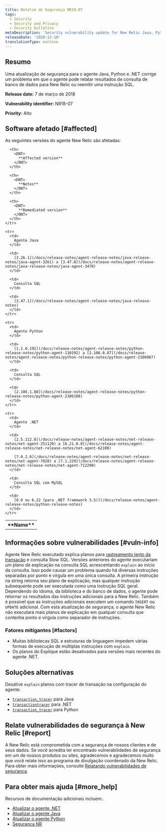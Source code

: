 ```yaml
---
title: Boletim de Segurança NR18-07
tags:
  - Security
  - Security and Privacy
  - Security bulletins
metaDescription: 'Security vulnerability update for New Relic Java, Python, and .NET agents.'
releaseDate: '2020-12-10'
translationType: machine
---
```


## Resumo

Uma atualização de segurança para o agente Java, Python e .NET corrige um problema em que o agente pode relatar resultados de consulta de banco de dados para New Relic ou reemitir uma instrução SQL.

<DNT>**Release date:**</DNT> 7 de março de 2018

<DNT>**Vulnerability identifier:**</DNT> NR18-07

<DNT>**Priority:**</DNT> Alto

## Software afetado [#affected]

As seguintes versões do agente New Relic são afetadas:

<table>
  <tbody>
    <tr>
      <th>
        <DNT>
          **Name**
        </DNT>
      </th>

      <th>
        <DNT>
          **Affected version**
        </DNT>
      </th>

      <th>
        <DNT>
          **Notes**
        </DNT>
      </th>

      <th>
        <DNT>
          **Remediated version**
        </DNT>
      </th>
    </tr>

    <tr>
      <td>
        Agente Java
      </td>

      <td>
        [3.26.1](/docs/release-notes/agent-release-notes/java-release-notes/java-agent-3261) a [3.47.0](/docs/release-notes/agent-release-notes/java-release-notes/java-agent-3470)
      </td>

      <td>
        Consulta SQL
      </td>

      <td>
        [3.47.1](/docs/release-notes/agent-release-notes/java-release-notes)
      </td>
    </tr>

    <tr>
      <td>
        Agente Python
      </td>

      <td>
        [1.1.0.192](/docs/release-notes/agent-release-notes/python-release-notes/python-agent-110192) a [2.106.0.87](/docs/release-notes/agent-release-notes/python-release-notes/python-agent-2106087)
      </td>

      <td>
        Consulta SQL
      </td>

      <td>
        [2.106.1.88](/docs/release-notes/agent-release-notes/python-release-notes/python-agent-2106188)
      </td>
    </tr>

    <tr>
      <td>
        Agente .NET
      </td>

      <td>
        [2.5.112.0](/docs/release-notes/agent-release-notes/net-release-notes/net-agent-251120) a [6.21.0.0](/docs/release-notes/agent-release-notes/net-release-notes/net-agent-62100)

        [7.0.2.0](/docs/release-notes/agent-release-notes/net-release-notes/net-agent-7020) a [7.1.229](/docs/release-notes/agent-release-notes/net-release-notes/net-agent-712290)
      </td>

      <td>
        Consulta SQL com MySQL
      </td>

      <td>
        [8.0 ou 6.22 (para .NET framework 3.5)](/docs/release-notes/agent-release-notes/python-release-notes)
      </td>
    </tr>
  </tbody>
</table>

## Informações sobre vulnerabilidades [#vuln-info]

Agente New Relic executado explica planos para [rastreamento lento da transação](/docs/apm/applications-menu/monitoring/viewing-slow-query-details) e consulta Slow SQL. Versões anteriores do agente executariam um plano de explicação na consulta SQL acrescentando `explain` ao início da consulta. Isso pode causar um problema quando há diversas instruções separadas por ponto e vírgula em uma única consulta. A primeira instrução na string retorna seu plano de explicação, mas qualquer instrução subsequente pode ser executada como uma instrução SQL geral. Dependendo do idioma, da biblioteca e do banco de dados, o agente pode retornar os resultados das instruções adicionais para a New Relic. Também é possível que as instruções adicionais executem um comando `INSERT` ou `UPDATE` adicional. Com esta atualização de segurança, o agente New Relic não executará mais planos de explicação em qualquer consulta que contenha ponto e vírgula como separador de instruções.

### Fatores mitigantes [#factors]

* Muitas bibliotecas SQL e estruturas de linguagem impedem várias formas de execução de múltiplas instruções com `explain`.
* Os planos do Explique estão desativados para versões mais recentes do agente .NET.

## Soluções alternativas

Desative `explain` planos com tracer de transação na configuração do agente:

* [`transaction_tracer`](/docs/agents/java-agent/configuration/java-agent-configuration-config-file#h2-Transaction-tracer) para Java
* [`transactiontracer`](/docs/agents/net-agent/configuration/net-agent-configuration#transaction_tracer) para .NET
* [`transaction_tracer`](/docs/agents/python-agent/configuration/python-agent-configuration#txn-tracer-settings) para Python

## Relate vulnerabilidades de segurança à New Relic [#report]

A New Relic está comprometida com a segurança de nossos clientes e de seus dados. Se você acredita ter encontrado vulnerabilidades de segurança em um de nossos produtos ou sites, agradecemos e agradecemos muito que você relate isso ao programa de divulgação coordenado da New Relic. Para obter mais informações, consulte [Relatando vulnerabilidades de segurança](/docs/security/new-relic-security/data-privacy/reporting-security-vulnerabilities).

## Para obter mais ajuda [#more_help]

Recursos de documentação adicionais incluem:.

* [Atualizar o agente .NET](/docs/agents/net-agent/installation/update-net-agent)
* [Atualizar o agente Java](/docs/agents/java-agent/installation/upgrade-java-agent)
* [Atualizar o agente Python](/docs/agents/python-agent/installation-configuration/upgrade-python-agent)
* [Segurança NR](https://newrelic.com/security)